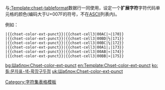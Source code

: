 <includeonly><!-- 在這裡加入模板的保護標識 --></includeonly><noinclude>{{template doc page viewed directly}}</noinclude>
<!-- 在本行下編輯模板說明 -->
与[[:Template:chset-tableformat]]数据行一同使用，设定一个'''扩展字符'''字符代码单元格的颜色(编码大于U+007F的符号，不在[[ASCII]]列表内)。

例如：

 <nowiki>|{{chset-color-ext-punct}}|{{chset-cell3|00AC|&#x00AC;|170}}</nowiki>
 <nowiki>|{{chset-color-ext-punct}}|{{chset-cell3|00BD|&#x00BD;|171}}</nowiki>
 <nowiki>|{{chset-color-ext-punct}}|{{chset-cell3|00BC|&#x00BC;|172}}</nowiki>
 <nowiki>|{{chset-color-ext-punct}}|{{chset-cell3|00A1|&#x00A1;|173}}</nowiki>
 <nowiki>|{{chset-color-ext-punct}}|{{chset-cell3|00AB|&#x00AB;|174}}</nowiki>
 <nowiki>|{{chset-color-ext-punct}}|{{chset-cell3|00BB|&#x00BB;|175}}</nowiki>

{{Template:Chset-table-header/family-doc}}

<includeonly>
<!-- Categories and interwikis go here: -->
[[Category:字符集表格模板]]

[[bg:Шаблон:Chset-color-ext-punct]]
[[en:Template:Chset-color-ext-punct]]
[[ko:틀:문자표-색-확장구두점]]
[[uk:Шаблон:Chset-color-ext-punct]]
</includeonly>